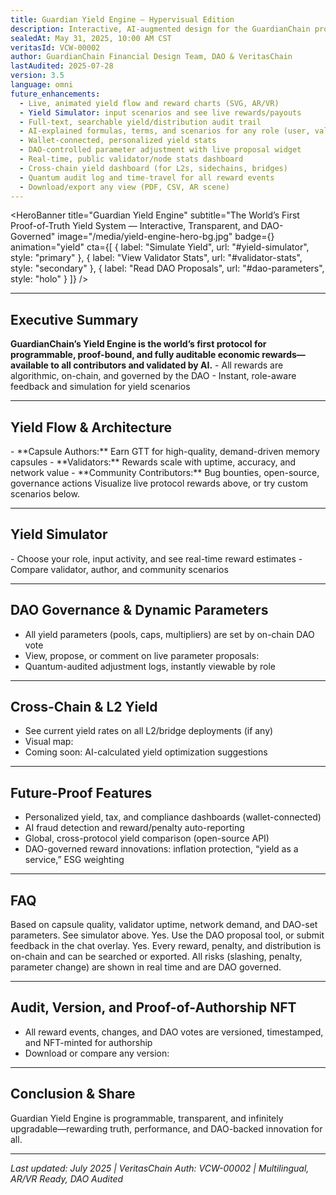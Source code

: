 ```yaml
---
title: Guardian Yield Engine — Hypervisual Edition
description: Interactive, AI-augmented design for the GuardianChain protocol’s yield, staking, and reward systems.  
sealedAt: May 31, 2025, 10:00 AM CST
veritasId: VCW-00002
author: GuardianChain Financial Design Team, DAO & VeritasChain
lastAudited: 2025-07-28
version: 3.5
language: omni
future_enhancements:
  - Live, animated yield flow and reward charts (SVG, AR/VR)
  - Yield Simulator: input scenarios and see live rewards/payouts
  - Full-text, searchable yield/distribution audit trail
  - AI-explained formulas, terms, and scenarios for any role (user, validator, institution)
  - Wallet-connected, personalized yield stats
  - DAO-controlled parameter adjustment with live proposal widget
  - Real-time, public validator/node stats dashboard
  - Cross-chain yield dashboard (for L2s, sidechains, bridges)
  - Quantum audit log and time-travel for all reward events
  - Download/export any view (PDF, CSV, AR scene)
---
```


<HeroBanner
  title="Guardian Yield Engine"
  subtitle="The World’s First Proof-of-Truth Yield System — Interactive, Transparent, and DAO-Governed"
  image="/media/yield-engine-hero-bg.jpg"
  badge={<VeritasBadge id="VCW-00002" />}
  animation="yield"
  cta={[
    { label: "Simulate Yield", url: "#yield-simulator", style: "primary" },
    { label: "View Validator Stats", url: "#validator-stats", style: "secondary" },
    { label: "Read DAO Proposals", url: "#dao-parameters", style: "holo" }
  ]}
/>

<UtilityBar>
  <SectionTOC sticky scrollSpy animation="fade-in" />
  <QuickActions>
    <CopyButton text="guardian-global.com/whitepaper/yield-engine" />
    <ShareMenu platforms={["twitter", "linkedin", "telegram", "farcaster", "email"]} />
    <PDFExport />
    <VoiceToggle />
    <ThemeToggle />
    <TranslateMenu languages={["en", "es", "zh", "de", "fr", "ar", "hi", "jp"]} />
    <TextSizeToggle />
  </QuickActions>
</UtilityBar>

<LiveStats type="yield-engine" position="banner" />

---

## <span id="executive-summary">Executive Summary <InfoIcon /></span>
<Callout type="impact" icon="📈">
  <b>GuardianChain’s Yield Engine is the world’s first protocol for programmable, proof-bound, and fully auditable economic rewards—available to all contributors and validated by AI.</b>
</Callout>
- All rewards are algorithmic, on-chain, and governed by the DAO
- Instant, role-aware feedback and simulation for yield scenarios

<AIExplain section="executive-summary" />

---

## <span id="yield-flow">Yield Flow & Architecture <YieldIcon /></span>
<AnimatedChart src="/media/yield-flow-chart.svg" interactive />
- **Capsule Authors:** Earn GTT for high-quality, demand-driven memory capsules
- **Validators:** Rewards scale with uptime, accuracy, and network value
- **Community Contributors:** Bug bounties, open-source, governance actions

<Callout type="pro" icon="💡">
  Visualize live protocol rewards above, or try custom scenarios below.
</Callout>

---

## <span id="yield-simulator">Yield Simulator <SimulateIcon /></span>
<YieldSimulator />
- Choose your role, input activity, and see real-time reward estimates
- Compare validator, author, and community scenarios

<LiveStats type="validator-stats" />
<LiveStats type="author-stats" />

---

## <span id="dao-parameters">DAO Governance & Dynamic Parameters <DAOBadge /></span>
- All yield parameters (pools, caps, multipliers) are set by on-chain DAO vote
- View, propose, or comment on live parameter proposals: <LiveVote proposal="yield-params" />
- Quantum-audited adjustment logs, instantly viewable by role

<AuditTrail doc="yield-engine" />

---

## <span id="cross-chain">Cross-Chain & L2 Yield <BridgeIcon /></span>
- See current yield rates on all L2/bridge deployments (if any)
- Visual map: <AnimatedSVG src="/media/cross-chain-yield.svg" />
- Coming soon: AI-calculated yield optimization suggestions

---

## <span id="future">Future-Proof Features <FutureIcon /></span>
- Personalized yield, tax, and compliance dashboards (wallet-connected)
- AI fraud detection and reward/penalty auto-reporting
- Global, cross-protocol yield comparison (open-source API)
- DAO-governed reward innovations: inflation protection, “yield as a service,” ESG weighting

---

## <span id="faq">FAQ <HelpIcon /></span>
<FAQ>
  <Question q="How is yield calculated?">Based on capsule quality, validator uptime, network demand, and DAO-set parameters. See simulator above.</Question>
  <Question q="Can I suggest changes?">Yes. Use the DAO proposal tool, or submit feedback in the chat overlay.</Question>
  <Question q="Is all data public?">Yes. Every reward, penalty, and distribution is on-chain and can be searched or exported.</Question>
  <Question q="Are there risks to yield?">All risks (slashing, penalty, parameter change) are shown in real time and are DAO governed.</Question>
</FAQ>

---

## <span id="audit">Audit, Version, and Proof-of-Authorship NFT <AuditIcon /></span>
- All reward events, changes, and DAO votes are versioned, timestamped, and NFT-minted for authorship
- Download or compare any version: <AuditTrail doc="yield-engine" />

---

## <span id="conclusion">Conclusion & Share <ShareIcon /></span>
Guardian Yield Engine is programmable, transparent, and infinitely upgradable—rewarding truth, performance, and DAO-backed innovation for all.

<ShareButtons />
<VoiceNarrationToggle />
<ThemeToggle />

---

_Last updated: July 2025 | VeritasChain Auth: VCW-00002 | Multilingual, AR/VR Ready, DAO Audited_
